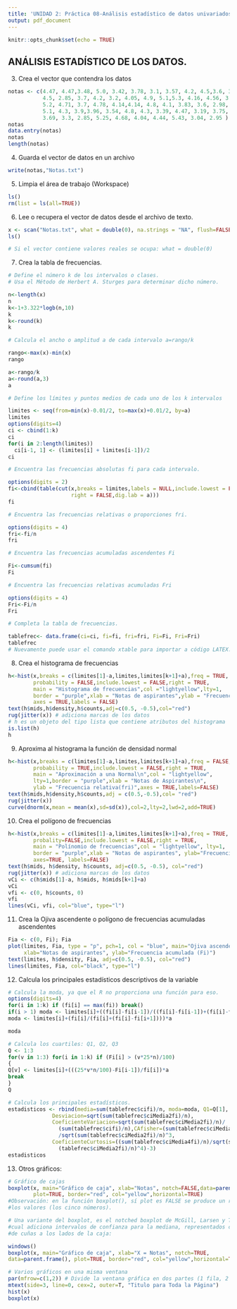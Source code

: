 ```yaml
---
title: 'UNIDAD 2: Práctica 08-Análisis estadístico de datos univariados continuos en R'
output: pdf_document
---
```


```r
knitr::opts_chunk$set(echo = TRUE)
```

## ANÁLISIS ESTADÍSTICO DE LOS DATOS. 

3) Crea el vector que contendra los datos
```r
notas <- c(4.47, 4.47,3.48, 5.0, 3.42, 3.78, 3.1, 3.57, 4.2, 4.5,3.6, 3.75, 
           4.5, 2.85, 3.7, 4.2, 3.2, 4.05, 4.9, 5.1,5.3, 4.16, 4.56, 3.54, 3.5, 
           5.2, 4.71, 3.7, 4.78, 4.14,4.14, 4.8, 4.1, 3.83, 3.6, 2.98, 4.32, 
           5.1, 4.3, 3.9,3.96, 3.54, 4.8, 4.3, 3.39, 4.47, 3.19, 3.75, 3.1, 4.7,
           3.69, 3.3, 2.85, 5.25, 4.68, 4.04, 4.44, 5.43, 3.04, 2.95 )
notas
data.entry(notas)
notas
length(notas) 
```

4) Guarda el vector de datos en un archivo
```r
write(notas,"Notas.txt")
```

5) Limpia el área de trabajo (Workspace) 
```r
ls()
rm(list = ls(all=TRUE))
```

6) Lee o recupera el vector de datos desde el archivo de texto.
```r
x <- scan("Notas.txt", what = double(0), na.strings = "NA", flush=FALSE)
ls()

# Si el vector contiene valores reales se ocupa: what = double(0) 
```

7) Crea la tabla de frecuencias.
```r
# Define el número k de los intervalos o clases.
# Usa el Método de Herbert A. Sturges para determinar dicho número. 

n<-length(x)
n
k<-1+3.322*logb(n,10)
k
k<-round(k)
k
```

```r
# Calcula el ancho o amplitud a de cada intervalo a=rango/k 

rango<-max(x)-min(x)
rango

a<-rango/k
a<-round(a,3)
a
```

```r
# Define los límites y puntos medios de cada uno de los k intervalos

limites <- seq(from=min(x)-0.01/2, to=max(x)+0.01/2, by=a)
limites
options(digits=4)
ci <- cbind(1:k)
ci
for(i in 2:length(limites))
  ci[i-1, 1] <- (limites[i] + limites[i-1])/2
ci 
```

```r
# Encuentra las frecuencias absolutas fi para cada intervalo. 

options(digits = 2)
fi<-cbind(table(cut(x,breaks = limites,labels = NULL,include.lowest = FALSE,
                    right = FALSE,dig.lab = a)))
fi
```

```r
# Encuentra las frecuencias relativas o proporciones fri.

options(digits = 4)
fri<-fi/n
fri
```

```r
# Encuentra las frecuencias acumuladas ascendentes Fi

Fi<-cumsum(fi)
Fi
```

```r
# Encuentra las frecuencias relativas acumuladas Fri 

options(digits = 4)
Fri<-Fi/n
Fri
```

```r
# Completa la tabla de frecuencias. 

tablefrec<- data.frame(ci=ci, fi=fi, fri=fri, Fi=Fi, Fri=Fri)
tablefrec
# Nuevamente puede usar el comando xtable para importar a código LATEX. 
```

8) Crea el histograma de frecuencias
```r
h<-hist(x,breaks = c(limites[1]-a,limites,limites[k+1]+a),freq = TRUE,
        probability = FALSE,include.lowest = FALSE,right = TRUE,
        main = "Histograma de frecuencias",col ="lightyellow",lty=1,
        border = "purple",xlab = "Notas de aspirantes",ylab = "Frecuencia (fi)",
        axes = TRUE,labels = FALSE)
text(h$mids,h$density,h$counts,adj=c(0.5, -0.5),col="red")
rug(jitter(x)) # adiciona marcas de los datos
# h es un objeto del tipo lista que contiene atributos del histograma
is.list(h)
h 
```

9) Aproxima al histograma la función de densidad normal
```r
h<-hist(x,breaks = c(limites[1]-a,limites,limites[k+1]+a),freq = FALSE,
        probability = TRUE,include.lowest = FALSE,right = TRUE,
        main = "Aproximación a una Normal\n",col = "lightyellow",
        lty=1,border = "purple",xlab = "Notas de Aspirantes\n",
        ylab = "Frecuencia relativa(fri)",axes = TRUE,labels=FALSE)
text(h$mids,h$density,h$counts,adj = c(0.5,-0.5),col= "red")
rug(jitter(x))
curve(dnorm(x,mean = mean(x),sd=sd(x)),col=2,lty=2,lwd=2,add=TRUE)
```

10) Crea el polígono de frecuencias
```r
h<-hist(x,breaks = c(limites[1]-a,limites,limites[k+1]+a),freq = TRUE,
        probality=FALSE,include.lowest = FALSE,right = TRUE,
        main = "Polínomio de frecuencias",col = "lightyellow", lty=1,
        border = "purple",xlab = "Notas de aspirantes", ylab="Frecuencia (fi)", 
        axes=TRUE, labels=FALSE)
text(h$mids, h$density, h$counts, adj=c(0.5, -0.5), col="red")
rug(jitter(x)) # adiciona marcas de los datos
vCi <- c(h$mids[1]-a, h$mids, h$mids[k+1]+a)
vCi
vfi <- c(0, h$counts, 0)
vfi
lines(vCi, vfi, col="blue", type="l") 
```

11) Crea la Ojiva ascendente o polígono de frecuencias acumuladas ascendentes
```r
Fia <- c(0, Fi); Fia
plot(limites, Fia, type = "p", pch=1, col = "blue", main="Ojiva ascendente",
     xlab="Notas de aspirantes", ylab="Frecuencia acumulada (Fi)")
text(limites, h$density, Fia, adj=c(0.5, -0.5), col="red")
lines(limites, Fia, col="black", type="l")
```

12) Calcula los principales estadísticos descriptivos de la variable
```r
# Calcula la moda, ya que el R no proporciona una función para eso.
options(digits=4)
for(i in 1:k) if (fi[i] == max(fi)) break()
if(i > 1) moda <- limites[i]+((fi[i]-fi[i-1])/((fi[i]-fi[i-1])+(fi[i]-fi[i+1]) ))*a else 
moda <- limites[i]+(fi[i]/(fi[i]+(fi[i]-fi[i+1])))*a

moda

# Calcula los cuartiles: Q1, Q2, Q3
Q <- 1:3
for(v in 1:3) for(i in 1:k) if (Fi[i] > (v*25*n)/100)
{
Q[v] <- limites[i]+(((25*v*n/100)-Fi[i-1])/fi[i])*a
break
}
Q

# Calcula los principales estadísticos.
estadisticos <- rbind(media=sum(tablefrec$cifi)/n, moda=moda, Q1=Q[1], Q2=Q[2], Q3=Q[3],rango=max(x)-min(x),varianza=sum(tablefrec$ciMedia2fi)/n,
              Desviacion=sqrt(sum(tablefrec$ciMedia2fi)/n),
              CoeficienteVariacion=sqrt(sum(tablefrec$ciMedia2fi)/n)/
                (sum(tablefrec$cifi)/n),CAfisher=(sum(tablefrec$ciMedia3fi)/n)
                /sqrt(sum(tablefrec$ciMedia2fi)/n)^3,
              CoeficienteCurtosis=((sum(tablefrec$ciMedia4fi)/n)/sqrt(sum
                (tablefrec$ciMedia2fi)/n)^4)-3)
estadisticos
```

13) Otros gráficos:
```r
# Gráfico de cajas
boxplot(x, main="Gráfico de caja", xlab="Notas", notch=FALSE,data=parent.frame(), 
        plot=TRUE, border="red", col="yellow",horizontal=TRUE)
#Observación: en la función boxplot(), sí plot es FALSE se produce un resumen de 
#los valores (los cinco números).

# Una variante del boxplot, es el notched boxplot de McGill, Larsen y Tukey, el 
#cual adiciona intervalos de confianza para la mediana, representados con un par 
#de cuñas a los lados de la caja:

windows()
boxplot(x, main="Gráfico de caja", xlab="X = Notas", notch=TRUE,
data=parent.frame(), plot=TRUE, border="red", col="yellow",horizontal=TRUE)

# Varios gráficos en una misma ventana
par(mfrow=c(1,2)) # Divide la ventana gráfica en dos partes (1 fila, 2 columnas)
mtext(side=3, line=0, cex=2, outer=T, "Titulo para Toda la Página")
hist(x)
boxplot(x)
```


















